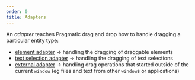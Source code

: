 ```yaml
---
order: 0
title: Adapters
---
```


An _adapter_ teaches Pragmatic drag and drop how to handle dragging a particular entity type:

- [element adapter](/components/pragmatic-drag-and-drop/core-package/adapters/element) → handling
  the dragging of draggable elements
- [text selection adapter](/components/pragmatic-drag-and-drop/core-package/adapters/text-selection)
  → handling the dragging of text selections
- [external adapter](/components/pragmatic-drag-and-drop/core-package/adapters/external) → handling
  drag operations that started outside of the current `window` (eg files and text from other
  `window`s or applications)

